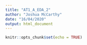 ```yaml
---
title: "AT1_A_EDA_2"
author: "Joshua McCarthy"
date: "16/04/2020"
output: html_document
---
```


```r
knitr::opts_chunk$set(echo = TRUE)
```



